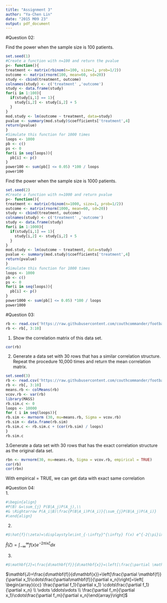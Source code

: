 ```yaml
---
title: "Assignment 3"
author: "Ya-Chen Lin"
date: "2015 M09 23"
output: pdf_document
---
```


#Question 02:
\textit{Write a simulation to calculate the power for the following study design.}

Find the power when the sample size is 100 patients. 
```r
set.seed(1)
#Create a function with n=100 and return the pvalue
p<- function(){
treatment <- matrix(rbinom(n=100, size=1, prob=1/2))
outcome <- matrix(rnorm(100, mean=60, sd=20))
study <- cbind(treatment, outcome)
colnames(study) <- c('treatment' ,'outcome')
study <- data.frame(study)
for(i in 1:100){
  if(study[i,1] == 1){
    study[i,2] <- study[i,2] + 5
  }
}
mod.study <- lm(outcome ~ treatment, data=study)
pvalue <- summary(mod.study)$coefficients['treatment',4]
return(pvalue)
}
#Simulate this function for 1000 times
loops <- 1000
pb <- c()
ps <- 0
for(i in seq(loops)){
  pb[i] <- p()  
}
power100 <- sum(pb[] <= 0.05) *100 / loops
power100
```
Find the power when the sample size is 1000 patients. 
```r
set.seed(2)
#Create a function with n=1000 and return pvalue
p<- function(){
treatment <- matrix(rbinom(n=1000, size=1, prob=1/2))
outcome <- matrix(rnorm(1000, mean=60, sd=20))
study <- cbind(treatment, outcome)
colnames(study) <- c('treatment' ,'outcome')
study <- data.frame(study)
for(i in 1:1000){
  if(study[i,1] == 1){
    study[i,2] <- study[i,2] + 5
  }
}
mod.study <- lm(outcome ~ treatment, data=study)
pvalue <- summary(mod.study)$coefficients['treatment',4]
return(pvalue)
}
#Simulate this function for 1000 times
loops <- 1000
pb <- c()
ps <- 0
for(i in seq(loops)){
  pb[i] <- p()  
}
power1000 <- sum(pb[] <= 0.05) *100 / loops
power1000
```
#Question 03:
\textit{Obtain a copy of the football-values lecture.} 
```r
rb <- read.csv('https://raw.githubusercontent.com/couthcommander/football-values/master/2015/proj_rb15.csv')
rb <- rb[, 3:10]
```
1. Show the correlation matrix of this data set.
```r
cor(rb)
```
2. Generate a data set with 30 rows that has a similar correlation structure. Repeat the procedure 10,000 times and return the mean correlation matrix.
```r
set.seed(3)
rb <- read.csv('https://raw.githubusercontent.com/couthcommander/football-values/master/2015/proj_rb15.csv')
rb <- rb[, 3:10]
means.rb <- colMeans(rb)
vcov.rb <- var(rb)
library(MASS)
rb.sim.c <- 0
loops <- 10000
for ( i in seq(loops)){
rb.sim <- mvrnorm (30, mu=means.rb, Sigma = vcov.rb)
rb.sim <- data.frame(rb.sim)
rb.sim.c <- rb.sim.c + (cor(rb.sim) / loops)
}
rb.sim.c
```
3.Generate a data set with 30 rows that has the exact correlation structure as the original data set. 
```r
rbn <- mvrnorm(30, mu=means.rb, Sigma = vcov.rb, empirical = TRUE)
cor(rb)
cor(rbn)
```
With empirical = TRUE, we can get data with exact same correlation  

#Question 04:  
1.  
```r
#\begin{align}
#P(B) &=\sum_{j} P(B|A_j)P(A_j),\\ 
#& \Rightarrow P(A_i|B)\frac{P(B|A_i)P(A_i)}{\sum_{j}P(B|A_j)P(A_i)}
#\end{align}

```
\begin{align}
P(B) &=\sum_{j} P(B|A_j)P(A_j),\\ 
& \Rightarrow P(A_i|B)\frac{P(B|A_i)P(A_i)}{\sum _j P(B|A_j)P(A_i)}
\end{align}

2.  
```r
#$\hat{f}(\zeta)=\displaystyle\int_{-\infty}^{\infty} f(x) e^{-2{\pi}ix{\zeta}} dx$
```
$\hat{f}(\zeta)=\displaystyle\int_{-\infty}^{\infty} f(x) e^{-2{\pi}ix{\zeta}} dx$

3.
```r
#$\mathbf{J}=\frac{d\mathbf{f}}{d\mathbf{x}}=\left[\frac{\partial \mathbf{f}}{\partial x_1}\cdots\frac{\partial\mathbf{f}}{\partial x_n}\right]=\left[ \begin{array}{cc} \frac{\partial f_1}{\partial x_1} \cdots\frac{\partial f_1}{\partial x_n} \\ \vdots \ddots\vdots \\ \frac{\partial f_m}{\partial x_1}\cdots\frac{\partial f_m}{\partial x_n}\end{array}\right]$
```
$\mathbf{J}=\frac{d\mathbf{f}}{d\mathbf{x}}=\left[\frac{\partial \mathbf{f}}{\partial x_1}\cdots\frac{\partial\mathbf{f}}{\partial x_n}\right]=\left[ \begin{array}{cc} \frac{\partial f_1}{\partial x_1} \cdots\frac{\partial f_1}{\partial x_n} \\ \vdots \ddots\vdots \\ \frac{\partial f_m}{\partial x_1}\cdots\frac{\partial f_m}{\partial x_n}\end{array}\right]$

